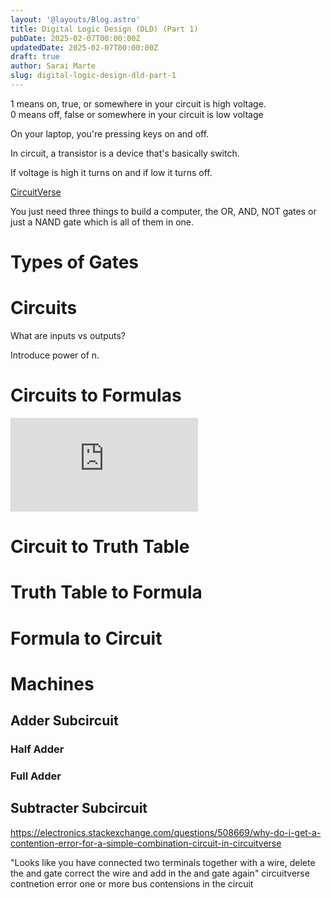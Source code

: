```yaml
---
layout: '@layouts/Blog.astro'
title: Digital Logic Design (DLD) (Part 1)
pubDate: 2025-02-07T00:00:00Z 
updatedDate: 2025-02-07T00:00:00Z
draft: true
author: Sarai Marte
slug: digital-logic-design-dld-part-1
---
```


1 means on, true, or somewhere in your circuit is high voltage.   
0 means off, false or somewhere in your circuit is low voltage 

On your laptop, you're pressing keys on and off. 

In circuit, a transistor is a device that's basically switch. 

If voltage is high it turns on and if low it turns off.  

<a href = "https://circuitverse.org/simulator">CircuitVerse</a>

You just need three things to build a computer, the OR, AND, NOT gates or just a NAND gate which is all of them in one.  

# Types of Gates 

# Circuits 

What are inputs vs outputs?

Introduce power of n. 

# Circuits to Formulas

<iframe src="https://www.youtube.com/embed/BFcjKqGZXi8?si=Vtg_m7ixxtbgRDJg&amp;start=5" title="YouTube video player" frameborder="0" allow="accelerometer; autoplay; clipboard-write; encrypted-media; gyroscope; picture-in-picture; web-share" referrerpolicy="strict-origin-when-cross-origin" allowfullscreen></iframe>

# Circuit to Truth Table

# Truth Table to Formula 

# Formula to Circuit

# Machines 

## Adder Subcircuit

### Half Adder

### Full Adder 


## Subtracter Subcircuit

https://electronics.stackexchange.com/questions/508669/why-do-i-get-a-contention-error-for-a-simple-combination-circuit-in-circuitverse

"Looks like you have connected two terminals together with a wire, delete the and gate correct the wire and add in the and gate again"
circuitverse contnetion error one or more bus contensions in the circuit